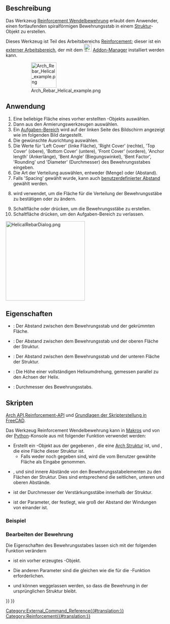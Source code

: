 <languages/>

{{Docnav/de
|[[Reinforcement_BentShapeRebar/de|AbgesetzteBewehrung]]
|[[Reinforcement_ColumnRebars/de|Stützenbewehrung]]
|[[Reinforcement_Workbench/de|Reinforcement]]
|IconL=Reinforcement_BentShapeRebar.svg
|IconR=Reinforcement_ColumnRebars.svg
|IconC=Reinforcement_Workbench.svg
}}

{{GuiCommand/de
|Name=Reinforcement HelicalRebar
|Name/de=Reinforcement Wendelbewehrung
|MenuLocation=3D/BIM → Bewehrungswerkzeuge → Wendelbewehrung
|Workbenches=[[Reinforcement_Workbench/de|Reinforcement]], [[BIM_Workbench/de|BIM]]
|Version=0.17
|SeeAlso=
}}

<span id="Description"></span>
==Beschreibung==

Das Werkzeug [[Reinforcement_HelicalRebar|Reinforcement Wendelbewehrung]] erlaubt dem Anwender, einen fortlaufenden spiralförmigen Bewehrungsstab in einem [[Arch_Structure/de|Struktur]]-Objekt zu erstellen.

Dieses Werkzeug ist Teil des Arbeitsbereichs [[Reinforcement_Workbench/de|Reinforcement]]; dieser ist ein [[External_workbenches/de|externer Arbeitsbereich]], der mit dem [[Image:Std_AddonMgr.svg|24px]] [[Std_AddonMgr/de|Addon-Manager]] installiert werden kann.

: [[Image:Arch_Rebar_Helical_example.png|80px]]
{{Caption|Ein fortlaufender spiralförmiger Bewehrungsstab in einer [[Arch_Structure/de|Struktur]]}}

<span id="Usage"></span>
==Anwendung==

# Eine beliebige Fläche eines vorher erstellten {{Button|[[Image:Arch_Structure.svg|16px]] [[Arch_Structure/de|Struktur]]}}-Objekts auswählen.
# Dann {{Button|[[Image:Reinforcement_HelicalRebar.svg|16px]] [[Reinforcement_HelicalRebar/de|Wendelbewehrung]]}} aus den Armierungswerkzeugen auswählen.
# Ein [[Task_panel/de|Aufgaben-Bereich]] wird auf der linken Seite des Bildschirm angezeigt wie im folgenden Bild dargestellt.
# Die gewünschte Ausrichtung auswählen.
# Die Werte für 'Left Cover' (linke Fläche), 'Right Cover' (rechte), 'Top Cover' (obere), 'Bottom Cover' (untere), 'Front Cover' (vordere), 'Anchor length' (Ankerlänge), 'Bent Angle' (Biegungswinkel), 'Bent Factor', 'Rounding' und 'Diameter' (Durchmesser) des Bewehrungsstabes eingeben.
# Die Art der Verteilung auswählen, entweder {{incode|'Amount'}} (Menge) oder {{incode|'Spacing'}} (Abstand).
# Falls 'Spacing' gewählt wurde, kann auch [[Reinforcement_Custom_Spacing/de|benutzerdefinierter Abstand]] gewählt werden.
# {{Button|Pick selected face}} wird verwendet, um die Fläche für die Verteilung der Bewehrungsstäbe zu bestätigen oder zu ändern.
# Schaltfläche {{Button|OK}} oder {{Button|Anwenden}} drücken, um die Bewehrungsstäbe zu erstellen.
# Schaltfläche {{Button|Abbrechen}} drücken, um den Aufgaben-Bereich zu verlassen.

[[Image:HelicalRebarDialog.png|250px]]
{{Caption|Aufgaben-Bereich für das Werkzeug}}

<span id="Properties"></span>
==Eigenschaften== 

* {{PropertyData/de|Side Cover}}: Der Abstand zwischen dem Bewehrungsstab und der gekrümmten Fläche.
* {{PropertyData/de|Top Cover}}: Der Abstand zwischen dem Bewehrungsstab und der oberen Fläche der Struktur.
* {{PropertyData/de|Bottom Cover}}: Der Abstand zwischen dem Bewehrungsstab und der unteren Fläche der Struktur.
* {{PropertyData/de|Pitch}}: Die Höhe einer vollständigen Helixumdrehung, gemessen parallel zu den Achsen der Helix.
* {{PropertyData/de|Diameter}}: Durchmesser des Bewehrungsstabs.

<span id="Scripting"></span>
==Skripten==

{{Emphasis|Siehe auch:}} [[Arch_API/de|Arch API]],[[Reinforcement_API/de|Reinforcement-API]] und [[FreeCAD_Scripting_Basics/de|Grundlagen der Skripterstellung in FreeCAD]].

Das Werkzeug Reinforcement Wendelbewehrung kann in [[Macros/de|Makros]] und von der [[Python/de|Python]]-Konsole aus mit folgender Funktion verwendet werden:

{{Code|code=
Rebar = makeHelicalRebar(s_cover, b_cover, diameter, t_cover, pitch, structure=None, facename=None)
}}

* Erstellt ein {{incode|Rebar}}-Objekt aus der gegebenen {{incode|structure}}, die eine [[Arch Structure/de|Arch Struktur]] ist, und {{incode|facename}}, die eine Fläche dieser Struktur ist.
** Falls weder {{incode|structure}} noch {{incode|facename}} gegeben sind, wird die vom Benutzer gewählte Fläche als Eingabe genommen.
* {{incode|s_cover}}, {{incode|b_cover}} und {{incode|t_cover}} sind innere Abstände von den Bewehrungsstabelementen zu den Flächen der Struktur. Dies sind entsprechend die seitlichen, unteren und oberen Abstände.
* {{incode|diameter}} ist der Durchmesser der Verstärkungsstäbe innerhalb der Struktur.
* {{incode|pitch}} ist der Parameter, der festlegt, wie groß der Abstand der Windungen von einander ist.

<span id="Example"></span>
=== Beispiel ===

{{Code|code=
import FreeCAD, Draft, Arch, HelicalRebar

Circle = Draft.makeCircle(radius=250)
Structure = Arch.makeStructure(Circle)
Structure.ViewObject.Transparency = 80
FreeCAD.ActiveDocument.recompute()

Rebar = HelicalRebar.makeHelicalRebar(10, 50, 8, 50, 50, structure, "Face2")
}}

<span id="Edition_of_the_rebar"></span>
===Bearbeiten der Bewehrung===

Die Eigenschaften des Bewehrungsstabes lassen sich mit der folgenden Funktion verändern

{{Code|code=
editHelicalRebar(Rebar, s_cover, b_cover, diameter, t_cover, pitch, structure=None, facename=None)
}}

* {{incode|Rebar}} ist ein vorher erzeugtes {{incode|HelicalRebar}}-Objekt.
* Die anderen Parameter sind die gleichen wie die für die {{incode|makeHelicalRebar()}}-Funktion erforderlichen.
* {{incode|structure}} und {{incode|facename}} können weggelassen werden, so dass die Bewehrung in der ursprünglichen Struktur bleibt.

{{Code|code=
import HelicalRebar

HelicalRebar.editHelicalRebar(Rebar, 20, 100, 20, 20, 100)
}}


{{Docnav/de
|[[Reinforcement_BentShapeRebar/de|AbgesetzteBewehrung]]
|[[Reinforcement_ColumnRebars/de|Stützenbewehrung]]
|[[Reinforcement_Workbench/de|Reinforcement]]
|IconL=Reinforcement_BentShapeRebar.svg
|IconR=Reinforcement_ColumnRebars.svg
|IconC=Reinforcement_Workbench.svg
}}

[[Category:External_Command_Reference{{#translation:}}]]
[[Category:Reinforcement{{#translation:}}]]
{{BIM_Tools_navi{{#translation:}}}}
{{Userdocnavi{{#translation:}}}}